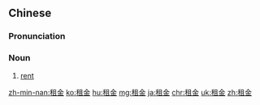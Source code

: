 ==Chinese==
{{zh-forms}}

===Pronunciation===
{{zh-pron
|m=zūjīn
|c=zou1 gam1
|h=pfs=chû-kîm
|mn=cho͘-kim
|cat=n
}}

===Noun===
{{zh-noun}}

# [[rent]] {{gloss|payment made to occupy a property}}

{{zh-cat|Advanced}}

[[zh-min-nan:租金]]
[[ko:租金]]
[[hu:租金]]
[[mg:租金]]
[[ja:租金]]
[[chr:租金]]
[[uk:租金]]
[[zh:租金]]